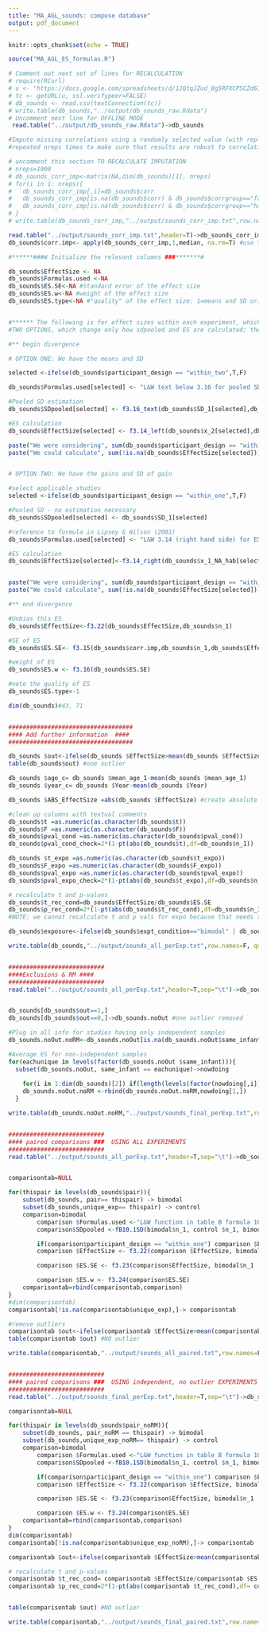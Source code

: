 ```yaml
---
title: "MA_AGL_sounds: compose database"
output: pdf_document
---
```


```r
knitr::opts_chunk$set(echo = TRUE)
```
```r
source("MA_AGL_ES_formulas.R")

# Comment out next set of lines for RECALCULATION
# require(RCurl)
# u <- "https://docs.google.com/spreadsheets/d/1JQtqJZud_8g5RFXCP5CZd61X5AblT_luUR41g_acg8M/pub?gid=0&single=true&output=csv"
# tc <- getURL(u, ssl.verifypeer=FALSE)
# db_sounds <- read.csv(textConnection(tc))
# write.table(db_sounds,"../output/db_sounds_raw.Rdata")
# Uncomment next line for OFFLINE MODE
 read.table("../output/db_sounds_raw.Rdata")->db_sounds

#Impute missing correlations using a randomly selected value (with replacement) x 1000 times, then take the average for subsequent analyses
#repeated nreps times to make sure that results are robust to correlation imputation

# uncomment this section TO RECALCULATE IMPUTATION
# nreps=1000
# db_sounds_corr_imp<-matrix(NA,dim(db_sounds)[1], nreps)
# for(i in 1: nreps){
# 	db_sounds_corr_imp[,i]=db_sounds$corr
# 	db_sounds_corr_imp[is.na(db_sounds$corr) & db_sounds$corrgroup=="fam",i]<-sample(db_sounds$corr[!is.na(db_sounds$corr & db_sounds$corrgroup=="hab")],sum(is.na(db_sounds$corr & db_sounds$corrgroup=="fam")),replace=T)  #ALL FAMILIARIZATION STUDIES
# 	db_sounds_corr_imp[is.na(db_sounds$corr) & db_sounds$corrgroup=="hab",i]<-sample(db_sounds$corr[!is.na(db_sounds$corr & db_sounds$corrgroup=="hab")],sum(is.na(db_sounds$corr & db_sounds$corrgroup=="hab")),replace=T)  #ALL HABITUATION STUDIES
# }
# write.table(db_sounds_corr_imp,"../output/sounds_corr_imp.txt",row.names=F, quote=T,sep="\t")

read.table("../output/sounds_corr_imp.txt",header=T)->db_sounds_corr_imp
db_sounds$corr.imp<- apply(db_sounds_corr_imp,1,median, na.rm=T) #use the row's median

#******###W Initialize the relevant columns ###*******#

db_sounds$EffectSize <- NA
db_sounds$Formulas.used <-NA
db_sounds$ES.SE<-NA #Standard error of the effect size
db_sounds$ES.w<-NA #weight of the effect size
db_sounds$ES.type<-NA #"quality" of the effect size: 1=means and SD originally available; 2=mean and SD used, but at least one of these had to be calculated from other data; 3= t or f used; 4=if many steps were necessary to calculate the effect size, and some error has probably seeped in at each step.


#****** The following is for effect sizes within each experiment, which are all Within-subject designs
#TWO OPTIONS, which change only how sdpooled and ES are calculated; the rest is exactly the same and thus for both types together

#** begin divergence

# OPTION ONE: We have the means and SD

selected <-ifelse(db_sounds$participant_design == "within_two",T,F)

db_sounds$Formulas.used[selected] <- "L&W text below 3.16 for pooled SD; L&W 3.14 (left hand side) for ES, L&W formula 3.22 to unbias USING N (and not 2*N BECAUSE NOT INDEPENDENT), L&W 3.15 for SE, L&W 3.16 for weight"

#Pooled SD estimation
db_sounds$SDpooled[selected] <- f3.16_text(db_sounds$SD_1[selected],db_sounds$SD_2[selected])

#ES calculation
db_sounds$EffectSize[selected] <- f3.14_left(db_sounds$x_2[selected],db_sounds$x_1[selected],db_sounds$SDpooled[selected])

paste("We were considering", sum(db_sounds$participant_design == "within_two"),"ES candidates") #37
paste("We could calculate", sum(!is.na(db_sounds$EffectSize[selected])),"ES's") #37


# OPTION TWO: We have the gains and SD of gain

#select applicable studies
selected <-ifelse(db_sounds$participant_design == "within_one",T,F)

#Pooled SD - no estimation necessary
db_sounds$SDpooled[selected] <- db_sounds$SD_1[selected]

#reference to formula in Lipsey & Wilson (2001)
db_sounds$Formulas.used[selected] <- "L&W 3.14 (right hand side) for ES, then unbiased ES from 3.22, 3.15 for SE, 3.16 for weight"

#ES calculation
db_sounds$EffectSize[selected]<-f3.14_right(db_sounds$x_1_NA_hab[selected],db_sounds$SD_1[selected], db_sounds$corr.imp[selected])


paste("We were considering", sum(db_sounds$participant_design == "within_one"),"ES candidates") #6
paste("We could calculate", sum(!is.na(db_sounds$EffectSize[selected])),"ES's") #6

#** end divergence

#Unbias this ES
db_sounds$EffectSize<-f3.22(db_sounds$EffectSize,db_sounds$n_1) 

#SE of ES  
db_sounds$ES.SE<- f3.15(db_sounds$corr.imp,db_sounds$n_1,db_sounds$EffectSize)	

#weight of ES
db_sounds$ES.w <- f3.16(db_sounds$ES.SE)

#note the quality of ES
db_sounds$ES.type<-1 

dim(db_sounds)#43, 71


###################################
#### Add further information  ####
###################################

db_sounds $out<-ifelse(db_sounds $EffectSize>mean(db_sounds $EffectSize,na.rm=T)+3*sd(db_sounds $EffectSize,na.rm=T) | db_sounds $EffectSize<mean(db_sounds $EffectSize,na.rm=T)-3*sd(db_sounds $EffectSize,na.rm=T)  ,1,0)
table(db_sounds$out) #one outlier

db_sounds $age_c= db_sounds $mean_age_1-mean(db_sounds $mean_age_1)
db_sounds $year_c= db_sounds $Year-mean(db_sounds $Year)

db_sounds $ABS_EffectSize =abs(db_sounds $EffectSize) #create absolute ES column

#clean up columns with textual comments
db_sounds$t =as.numeric(as.character(db_sounds$t)) 
db_sounds$F =as.numeric(as.character(db_sounds$F)) 
db_sounds$pval_cond =as.numeric(as.character(db_sounds$pval_cond)) 
db_sounds$pval_cond_check=2*(1-pt(abs(db_sounds$t),df=db_sounds$n_1)) 

db_sounds $t_expo =as.numeric(as.character(db_sounds$t_expo)) 
db_sounds$F_expo =as.numeric(as.character(db_sounds$F_expo)) 
db_sounds$pval_expo =as.numeric(as.character(db_sounds$pval_expo)) 
db_sounds$pval_expo_check=2*(1-pt(abs(db_sounds$t_expo),df=db_sounds$n_1)) 

# recalculate t and p-values
db_sounds$t_rec_cond=db_sounds$EffectSize/db_sounds$ES.SE
db_sounds$p_rec_cond=2*(1-pt(abs(db_sounds$t_rec_cond),df=db_sounds$n_1)) 
#NOTE: we cannot recalculate t and p vals for expo because that needs to be done on the paired observations later on

db_sounds$exposure<-ifelse(db_sounds$expt_condition=="bimodal" | db_sounds$expt_condition=="bimodal+generalization","bim","ctrl")

write.table(db_sounds,"../output/sounds_all_perExp.txt",row.names=F, quote=T,sep="\t")


###########################
####Exclusions & RM #### 
###########################
read.table("../output/sounds_all_perExp.txt",header=T,sep="\t")->db_sounds


db_sounds[db_sounds$out==1,]
db_sounds[db_sounds$out==0,]->db_sounds.noOut #one outlier removed

#Plug in all info for studies having only independent samples
db_sounds.noOut.noRM<-db_sounds.noOut[is.na(db_sounds.noOut$same_infant),]

#Average ES for non-independent samples
for(eachunique in levels(factor(db_sounds.noOut $same_infant))){
  subset(db_sounds.noOut, same_infant == eachunique)->nowdoing
    
    for(i in 1:dim(db_sounds)[2]) if(length(levels(factor(nowdoing[,i])))>1 & is.numeric(nowdoing[,i])) nowdoing[,i]<-median(nowdoing[,i], na.rm=T) else if(length(levels(factor(nowdoing[,i])))>1) nowdoing[,i]<-NA
    db_sounds.noOut.noRM <-rbind(db_sounds.noOut.noRM,nowdoing[1,])
  }

write.table(db_sounds.noOut.noRM,"../output/sounds_final_perExp.txt",row.names=F, quote=T,sep="\t") 


###########################
#### paired comparisons ###  USING ALL EXPERIMENTS
###########################
read.table("../output/sounds_all_perExp.txt",header=T,sep="\t")->db_sounds


comparisontab=NULL

for(thispair in levels(db_sounds$pair)){
	subset(db_sounds, pair== thispair) -> bimodal
	subset(db_sounds,unique_exp== thispair) -> control
	comparison=bimodal
		comparison $Formulas.used <-"L&W function in table B formula 10.1 for pooled SD; L&W 3.21 for ES, L&W formula 3.22 to unbias (with N1 + N2), L&W 3.23 for SE, L&W 3.24 for weight"
		comparison$SDpooled <-fB10.1SD(bimodal$n_1, control $n_1, bimodal$SDpooled, control $SDpooled)

		if(comparison$participant_design == "within_one") comparison $EffectSize <- f3.21(bimodal$x_1, control $x_1, comparison$SDpooled) else comparison $EffectSize <- f3.21(bimodal$x_2 - bimodal $x_1, control $x_2 - control $x_1, comparison$SDpooled)
		comparison $EffectSize <- f3.22(comparison $EffectSize, bimodal$n_1 + control $n_1)

		comparison $ES.SE <- f3.23(comparison$EffectSize, bimodal$n_1 , control $n_1)

		comparison $ES.w <- f3.24(comparison$ES.SE)
	comparisontab=rbind(comparisontab,comparison)
}
#dim(comparisontab)
comparisontab[!is.na(comparisontab$unique_exp),]-> comparisontab

#remove outliers
comparisontab $out<-ifelse(comparisontab $EffectSize>mean(comparisontab $EffectSize,na.rm=T)+3*sd(comparisontab $EffectSize,na.rm=T) | comparisontab $EffectSize<mean(comparisontab $EffectSize,na.rm=T)-3*sd(comparisontab $EffectSize,na.rm=T)  ,1,0)
table(comparisontab $out) #NO outlier

write.table(comparisontab,"../output/sounds_all_paired.txt",row.names=F, quote=T,sep="\t")


###########################
#### paired comparisons ###  USING independent, no outlier EXPERIMENTS
###########################
read.table("../output/sounds_final_perExp.txt",header=T,sep="\t")->db_sounds

comparisontab=NULL

for(thispair in levels(db_sounds$pair_noRM)){
	subset(db_sounds, pair_noRM == thispair) -> bimodal
	subset(db_sounds,unique_exp_noRM== thispair) -> control
	comparison=bimodal
		comparison $Formulas.used <-"L&W function in table B formula 10.1 for pooled SD; L&W 3.21 for ES, L&W formula 3.22 to unbias (with N1 + N2), L&W 3.23 for SE, L&W 3.24 for weight"
		comparison$SDpooled <-fB10.1SD(bimodal$n_1, control $n_1, bimodal$SDpooled, control $SDpooled)

		if(comparison$participant_design == "within_one") comparison $EffectSize <- f3.21(bimodal$x_1, control $x_1, comparison$SDpooled) else comparison $EffectSize <- f3.21(bimodal$x_2 - bimodal $x_1, control $x_2 - control $x_1, comparison$SDpooled)
		comparison $EffectSize <- f3.22(comparison $EffectSize, bimodal$n_1 + control $n_1)

		comparison $ES.SE <- f3.23(comparison$EffectSize, bimodal$n_1 , control $n_1)

		comparison $ES.w <- f3.24(comparison$ES.SE)
	comparisontab=rbind(comparisontab,comparison)
}
dim(comparisontab)
comparisontab[!is.na(comparisontab$unique_exp_noRM),]-> comparisontab

comparisontab $out<-ifelse(comparisontab $EffectSize>mean(comparisontab $EffectSize,na.rm=T)+3*sd(comparisontab $EffectSize,na.rm=T) | comparisontab $EffectSize<mean(comparisontab $EffectSize,na.rm=T)-3*sd(comparisontab $EffectSize,na.rm=T)  ,1,0)

# recalculate t and p-values
comparisontab $t_rec_cond= comparisontab $EffectSize/comparisontab $ES.SE
comparisontab $p_rec_cond=2*(1-pt(abs(comparisontab $t_rec_cond),df= comparisontab $n_1)) 


table(comparisontab $out) #NO outlier

write.table(comparisontab,"../output/sounds_final_paired.txt",row.names=F, quote=T,sep="\t")


```
